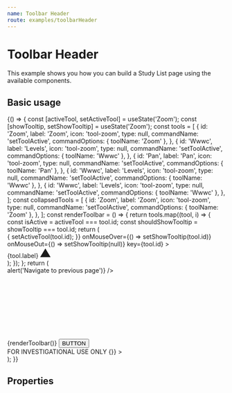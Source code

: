 ```yaml
---
name: Toolbar Header
route: examples/toolbarHeader
---
```



# Toolbar Header

This example shows you how you can build a Study List page using the available
components.

## Basic usage

<Playground>
  {() => {
    const [activeTool, setActiveTool] = useState('Zoom');
    const [showTooltip, setShowTooltip] = useState('Zoom');
    const tools = [
      {
        id: 'Zoom',
        label: 'Zoom',
        icon: 'tool-zoom',
        type: null,
        commandName: 'setToolActive',
        commandOptions: { toolName: 'Zoom' },
      },
      {
        id: 'Wwwc',
        label: 'Levels',
        icon: 'tool-zoom',
        type: null,
        commandName: 'setToolActive',
        commandOptions: { toolName: 'Wwwc' },
      },
      {
        id: 'Pan',
        label: 'Pan',
        icon: 'tool-zoom',
        type: null,
        commandName: 'setToolActive',
        commandOptions: { toolName: 'Pan' },
      },
      {
        id: 'Wwwc',
        label: 'Levels',
        icon: 'tool-zoom',
        type: null,
        commandName: 'setToolActive',
        commandOptions: { toolName: 'Wwwc' },
      },
      {
        id: 'Wwwc',
        label: 'Levels',
        icon: 'tool-zoom',
        type: null,
        commandName: 'setToolActive',
        commandOptions: { toolName: 'Wwwc' },
      },
    ];
    const collapsedTools = [
      {
        id: 'Zoom',
        label: 'Zoom',
        icon: 'tool-zoom',
        type: null,
        commandName: 'setToolActive',
        commandOptions: { toolName: 'Zoom' },
      },
    ];
    const renderToolbar = () => {
      return tools.map((tool, i) => {
        const isActive = activeTool === tool.id;
        const shouldShowTooltip = showTooltip === tool.id;
        return (
          <div className="relative flex justify-center">
            <IconButton
              variant={isActive ? 'contained' : 'text'}
              className={classnames('mx-1', {
                'text-black': isActive,
                'text-common-bright hover:bg-primary-dark hover:text-primary-light': !isActive,
              })}
              onClick={(e) => {
                setActiveTool(tool.id);
              }}
              onMouseOver={() => setShowTooltip(tool.id)}
              onMouseOut={() => setShowTooltip(null)}
              key={tool.id}
            >
              <Icon name="tool-zoom" />
            </IconButton>
            <div
              class={classnames(
                'absolute bg-primary-dark border border-secondary-main text-white text-base rounded py-1 px-4 inset-x-auto top-full mt-2 transition duration-300',
                {
                  'visible opacity-1': shouldShowTooltip,
                  'invisible opacity-0': !shouldShowTooltip,
                }
              )}
            >
              {tool.label}
              <svg
                class="absolute text-primary-dark h-2 w-full left-0 top-full transform scale-150"
                style={{ top: -8 }}
                xmlns="http://www.w3.org/2000/svg"
                width="24"
                height="24"
                viewBox="0 0 24 24"
              >
                <path
                  fill="currentColor"
                  d="M24 22h-24l12-20z"
                  style={{ stroke: '#373D9A', strokeWidth: 1 }}
                />
              </svg>
            </div>
          </div>
        );
      });
    };
    return (
      <div className="pb-10">
        <NavBar className="justify-between border-b-4 border-black">
          <div className="flex flex-1 justify-between">
            <div className="flex items-center">
              <div className="mx-3 inline-flex items-center">
                <Icon
                  name="chevron-left"
                  className="text-primary-main w-10 h-10 cursor-pointer transition duration-300 transform hover:scale-125"
                  onClick={() => alert('Navigate to previous page')}
                />
                <a href="#" className="ml-4">
                  <Svg name="logo-ohif" />
                </a>
              </div>
            </div>
            <div className="flex items-center">
              <div className="flex items-center">
                {renderToolbar()}
                <span
                  className="w-1 border-l py-4 mx-2"
                  style={{ borderColor: '#354A6D' }}
                />
                <button>BUTTON</button>
              </div>
            </div>
            <div className="flex items-center">
              <span className="mr-3 text-common-light text-lg">
                FOR INVESTIGATIONAL USE ONLY
              </span>
              <IconButton
                variant="text"
                color="inherit"
                className="text-primary-active"
                onClick={() => {}}
              >
                <React.Fragment>
                  <Icon name="settings" /> <Icon name="chevron-down" />
                </React.Fragment>
              </IconButton>
            </div>
          </div>
        </NavBar>
      </div>
    );
  }}
</Playground>

## Properties

<Props of={NavBar} />

